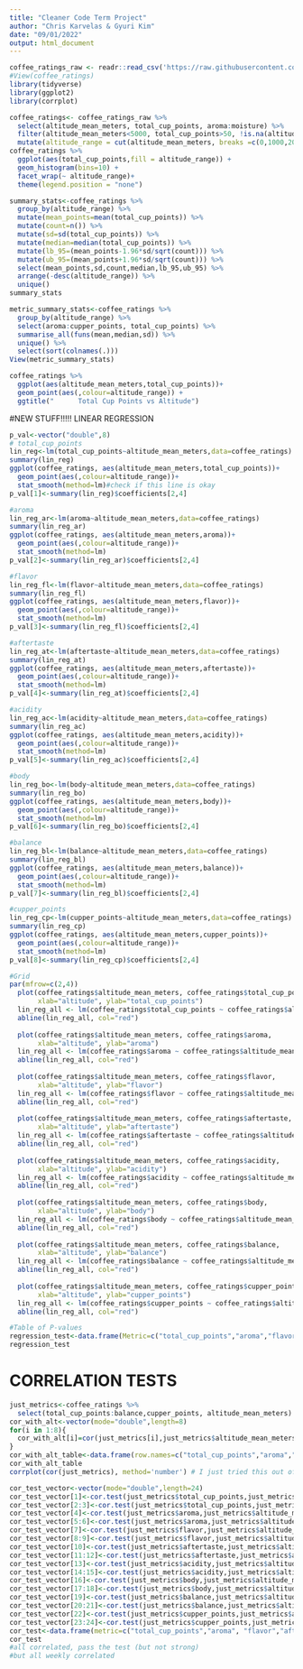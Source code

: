 ---
title: "Cleaner Code Term Project"
author: "Chris Karvelas & Gyuri Kim"
date: "09/01/2022"
output: html_document
---


```{r}
coffee_ratings_raw <- readr::read_csv('https://raw.githubusercontent.com/rfordatascience/tidytuesday/master/data/2020/2020-07-07/coffee_ratings.csv')
#View(coffee_ratings)
library(tidyverse)
library(ggplot2)
library(corrplot)
```

```{r}
coffee_ratings<- coffee_ratings_raw %>% 
  select(altitude_mean_meters, total_cup_points, aroma:moisture) %>% 
  filter(altitude_mean_meters<5000, total_cup_points>50, !is.na(altitude_mean_meters)) %>% 
  mutate(altitude_range = cut(altitude_mean_meters, breaks =c(0,1000,2000,3000,4000,5000),right=TRUE, labels =  c("Group 1 (<1000m)", "Group 2 (1000m-2000m)","Group 3 (2000m-3000m)","Group 4 (3000m-4000m)", "Group 5 (>4000m)")))
coffee_ratings %>% 
  ggplot(aes(total_cup_points,fill = altitude_range)) +
  geom_histogram(bins=10) +
  facet_wrap(~ altitude_range)+
  theme(legend.position = "none")
```



```{r}
summary_stats<-coffee_ratings %>% 
  group_by(altitude_range) %>% 
  mutate(mean_points=mean(total_cup_points)) %>% 
  mutate(count=n()) %>% 
  mutate(sd=sd(total_cup_points)) %>% 
  mutate(median=median(total_cup_points)) %>%
  mutate(lb_95=(mean_points-1.96*sd/sqrt(count))) %>% 
  mutate(ub_95=(mean_points+1.96*sd/sqrt(count))) %>% 
  select(mean_points,sd,count,median,lb_95,ub_95) %>%
  arrange(-desc(altitude_range)) %>% 
  unique()
summary_stats
```

```{r}
metric_summary_stats<-coffee_ratings %>% 
  group_by(altitude_range) %>% 
  select(aroma:cupper_points, total_cup_points) %>%
  summarise_all(funs(mean,median,sd)) %>% 
  unique() %>% 
  select(sort(colnames(.)))
View(metric_summary_stats)
```

```{r}
coffee_ratings %>% 
  ggplot(aes(altitude_mean_meters,total_cup_points))+
  geom_point(aes(,colour=altitude_range)) + 
  ggtitle("      Total Cup Points vs Altitude")
```

#NEW STUFF!!!!! LINEAR REGRESSION

```{r}
p_val<-vector("double",8)
# total_cup_points
lin_reg<-lm(total_cup_points~altitude_mean_meters,data=coffee_ratings)
summary(lin_reg)
ggplot(coffee_ratings, aes(altitude_mean_meters,total_cup_points))+
  geom_point(aes(,colour=altitude_range))+
  stat_smooth(method=lm)#check if this line is okay
p_val[1]<-summary(lin_reg)$coefficients[2,4]
```


```{r}
#aroma
lin_reg_ar<-lm(aroma~altitude_mean_meters,data=coffee_ratings)
summary(lin_reg_ar)
ggplot(coffee_ratings, aes(altitude_mean_meters,aroma))+
  geom_point(aes(,colour=altitude_range))+
  stat_smooth(method=lm)
p_val[2]<-summary(lin_reg_ar)$coefficients[2,4]
```

```{r}
#flavor
lin_reg_fl<-lm(flavor~altitude_mean_meters,data=coffee_ratings)
summary(lin_reg_fl)
ggplot(coffee_ratings, aes(altitude_mean_meters,flavor))+
  geom_point(aes(,colour=altitude_range))+
  stat_smooth(method=lm)
p_val[3]<-summary(lin_reg_fl)$coefficients[2,4]
```

```{r}
#aftertaste
lin_reg_at<-lm(aftertaste~altitude_mean_meters,data=coffee_ratings)
summary(lin_reg_at)
ggplot(coffee_ratings, aes(altitude_mean_meters,aftertaste))+
  geom_point(aes(,colour=altitude_range))+
  stat_smooth(method=lm)
p_val[4]<-summary(lin_reg_at)$coefficients[2,4]
```

```{r}
#acidity
lin_reg_ac<-lm(acidity~altitude_mean_meters,data=coffee_ratings)
summary(lin_reg_ac)
ggplot(coffee_ratings, aes(altitude_mean_meters,acidity))+
  geom_point(aes(,colour=altitude_range))+
  stat_smooth(method=lm)
p_val[5]<-summary(lin_reg_ac)$coefficients[2,4]
```

```{r}
#body
lin_reg_bo<-lm(body~altitude_mean_meters,data=coffee_ratings)
summary(lin_reg_bo)
ggplot(coffee_ratings, aes(altitude_mean_meters,body))+
  geom_point(aes(,colour=altitude_range))+
  stat_smooth(method=lm)
p_val[6]<-summary(lin_reg_bo)$coefficients[2,4]
```

```{r}
#balance
lin_reg_bl<-lm(balance~altitude_mean_meters,data=coffee_ratings)
summary(lin_reg_bl)
ggplot(coffee_ratings, aes(altitude_mean_meters,balance))+
  geom_point(aes(,colour=altitude_range))+
  stat_smooth(method=lm)
p_val[7]<-summary(lin_reg_bl)$coefficients[2,4]
```

```{r}
#cupper_points
lin_reg_cp<-lm(cupper_points~altitude_mean_meters,data=coffee_ratings)
summary(lin_reg_cp)
ggplot(coffee_ratings, aes(altitude_mean_meters,cupper_points))+
  geom_point(aes(,colour=altitude_range))+
  stat_smooth(method=lm)
p_val[8]<-summary(lin_reg_cp)$coefficients[2,4]
```

```{r}
#Grid
par(mfrow=c(2,4))
  plot(coffee_ratings$altitude_mean_meters, coffee_ratings$total_cup_points,
       xlab="altitude", ylab="total_cup_points")
  lin_reg_all <- lm(coffee_ratings$total_cup_points ~ coffee_ratings$altitude_mean_meters)
  abline(lin_reg_all, col="red")
  
  plot(coffee_ratings$altitude_mean_meters, coffee_ratings$aroma,
       xlab="altitude", ylab="aroma")
  lin_reg_all <- lm(coffee_ratings$aroma ~ coffee_ratings$altitude_mean_meters)
  abline(lin_reg_all, col="red")
  
  plot(coffee_ratings$altitude_mean_meters, coffee_ratings$flavor,
       xlab="altitude", ylab="flavor")
  lin_reg_all <- lm(coffee_ratings$flavor ~ coffee_ratings$altitude_mean_meters)
  abline(lin_reg_all, col="red")
  
  plot(coffee_ratings$altitude_mean_meters, coffee_ratings$aftertaste,
       xlab="altitude", ylab="aftertaste")
  lin_reg_all <- lm(coffee_ratings$aftertaste ~ coffee_ratings$altitude_mean_meters)
  abline(lin_reg_all, col="red")
  
  plot(coffee_ratings$altitude_mean_meters, coffee_ratings$acidity,
       xlab="altitude", ylab="acidity")
  lin_reg_all <- lm(coffee_ratings$acidity ~ coffee_ratings$altitude_mean_meters)
  abline(lin_reg_all, col="red")
  
  plot(coffee_ratings$altitude_mean_meters, coffee_ratings$body,
       xlab="altitude", ylab="body")
  lin_reg_all <- lm(coffee_ratings$body ~ coffee_ratings$altitude_mean_meters)
  abline(lin_reg_all, col="red")
  
  plot(coffee_ratings$altitude_mean_meters, coffee_ratings$balance,
       xlab="altitude", ylab="balance")
  lin_reg_all <- lm(coffee_ratings$balance ~ coffee_ratings$altitude_mean_meters)
  abline(lin_reg_all, col="red")
  
  plot(coffee_ratings$altitude_mean_meters, coffee_ratings$cupper_points,
       xlab="altitude", ylab="cupper_points")
  lin_reg_all <- lm(coffee_ratings$cupper_points ~ coffee_ratings$altitude_mean_meters)
  abline(lin_reg_all, col="red")
```

```{r}
#Table of P-values
regression_test<-data.frame(Metric=c("total_cup_points","aroma","flavor", "aftertaste", "acidity", "body", "balance", "cupper_points"), p_value=p_val)
regression_test
```


#   CORRELATION TESTS

```{r}
just_metrics<-coffee_ratings %>% 
  select(total_cup_points:balance,cupper_points, altitude_mean_meters)
cor_with_alt<-vector(mode="double",length=8)
for(i in 1:8){
  cor_with_alt[i]=cor(just_metrics[i],just_metrics$altitude_mean_meters)
}
cor_with_alt_table<-data.frame(row.names=c("total_cup_points","aroma","flavor","aftertaste", "acidity", "body","balance","cupper_points"), Correlation_with_Altitude=cor_with_alt)
cor_with_alt_table
corrplot(cor(just_metrics), method='number') # I just tried this out of curiosity but it shows an interesting result. altitude~metrics has the lowest correlation, metric~metric has stronger correlation.
```

```{r}
cor_test_vector<-vector(mode="double",length=24)
cor_test_vector[1]<-cor.test(just_metrics$total_cup_points,just_metrics$altitude_mean_meters)$p.value
cor_test_vector[2:3]<-cor.test(just_metrics$total_cup_points,just_metrics$altitude_mean_meters)$conf.int
cor_test_vector[4]<-cor.test(just_metrics$aroma,just_metrics$altitude_mean_meters)$p.value
cor_test_vector[5:6]<-cor.test(just_metrics$aroma,just_metrics$altitude_mean_meters)$conf.int
cor_test_vector[7]<-cor.test(just_metrics$flavor,just_metrics$altitude_mean_meters)$p.value
cor_test_vector[8:9]<-cor.test(just_metrics$flavor,just_metrics$altitude_mean_meters)$conf.int
cor_test_vector[10]<-cor.test(just_metrics$aftertaste,just_metrics$altitude_mean_meters)$p.value
cor_test_vector[11:12]<-cor.test(just_metrics$aftertaste,just_metrics$altitude_mean_meters)$conf.int
cor_test_vector[13]<-cor.test(just_metrics$acidity,just_metrics$altitude_mean_meters)$p.value
cor_test_vector[14:15]<-cor.test(just_metrics$acidity,just_metrics$altitude_mean_meters)$conf.int
cor_test_vector[16]<-cor.test(just_metrics$body,just_metrics$altitude_mean_meters)$p.value
cor_test_vector[17:18]<-cor.test(just_metrics$body,just_metrics$altitude_mean_meters)$conf.int
cor_test_vector[19]<-cor.test(just_metrics$balance,just_metrics$altitude_mean_meters)$p.value
cor_test_vector[20:21]<-cor.test(just_metrics$balance,just_metrics$altitude_mean_meters)$conf.int
cor_test_vector[22]<-cor.test(just_metrics$cupper_points,just_metrics$altitude_mean_meters)$p.value
cor_test_vector[23:24]<-cor.test(just_metrics$cupper_points,just_metrics$altitude_mean_meters)$conf.int
cor_test<-data.frame(metric=c("total_cup_points","aroma", "flavor","aftertaste","acidity","body","balance","cupper_points"), p_value=cor_test_vector[seq(1,22,3)],lower_bound_95=cor_test_vector[seq(2,23,3)], upper_bound_95=cor_test_vector[seq(3,24,3)] )
cor_test
#all correlated, pass the test (but not strong)
#but all weekly correlated
```

